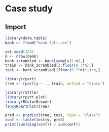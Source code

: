 # Case study

## Import

```r
library(data.table)
bank <- fread("bank-full.csv")

set.seed(123)
n <- nrow(bank)
bank_scrambled <- bank[sample(1:n),]
train <- bank_scrambled[1:floor(0.7*n),]
test <- bank_scrambled[(floor(0.7*n)+1):n,]

library(rpart)
tree <- rpart(y ~ ., train, method = "class")

library(rattle)
library(rpart.plot)
library(RColorBrewer)
fancyRpartPlot(tree)

pred <- predict(tree, test, type = "class")
conf <- table(test$y, pred)
print(sum(diag(conf)) / sum(conf))

```